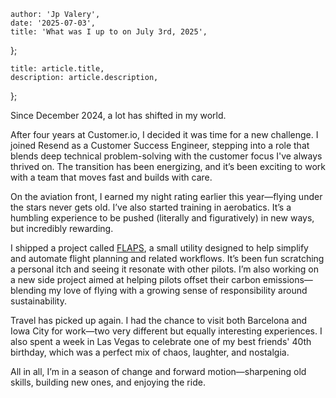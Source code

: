 

	author: 'Jp Valery',
	date: '2025-07-03',
	title: 'What was I up to on July 3rd, 2025',
};

	title: article.title,
	description: article.description,
};


Since December 2024, a lot has shifted in my world.

After four years at Customer.io, I decided it was time for a new challenge. I joined Resend as a Customer Success Engineer, stepping into a role that blends deep technical problem-solving with the customer focus I've always thrived on. The transition has been energizing, and it’s been exciting to work with a team that moves fast and builds with care.

On the aviation front, I earned my night rating earlier this year—flying under the stars never gets old. I’ve also started training in aerobatics. It’s a humbling experience to be pushed (literally and figuratively) in new ways, but incredibly rewarding.

I shipped a project called [FLAPS](https://github.com/jpvalery/flaps), a small utility designed to help simplify and automate flight planning and related workflows. It’s been fun scratching a personal itch and seeing it resonate with other pilots. I’m also working on a new side project aimed at helping pilots offset their carbon emissions—blending my love of flying with a growing sense of responsibility around sustainability.

Travel has picked up again. I had the chance to visit both Barcelona and Iowa City for work—two very different but equally interesting experiences. I also spent a week in Las Vegas to celebrate one of my best friends' 40th birthday, which was a perfect mix of chaos, laughter, and nostalgia.

All in all, I’m in a season of change and forward motion—sharpening old skills, building new ones, and enjoying the ride.
